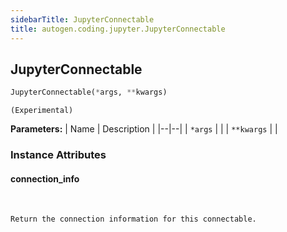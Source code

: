 ```yaml
---
sidebarTitle: JupyterConnectable
title: autogen.coding.jupyter.JupyterConnectable
---
```

<h2 id="autogen.coding.jupyter.JupyterConnectable" class="doc doc-heading">
    <code class="doc-symbol doc-symbol-heading doc-symbol-class"></code>
    <span class="doc doc-object-name doc-class-name">JupyterConnectable</span>
</h2>

```python
JupyterConnectable(*args, **kwargs)
```

    (Experimental)

<b>Parameters:</b>
| Name | Description |
|--|--|
| `*args` |  |
| `**kwargs` |  |

### Instance Attributes

<code class="doc-symbol doc-symbol-heading doc-symbol-attribute"></code>
#### connection_info
<br />

    Return the connection information for this connectable.